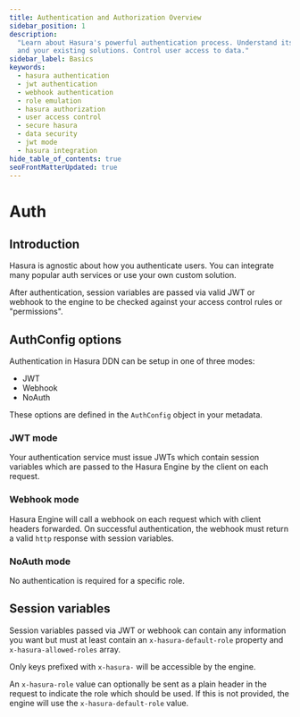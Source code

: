 ```yaml
---
title: Authentication and Authorization Overview
sidebar_position: 1
description:
  "Learn about Hasura's powerful authentication process. Understand its flexibility to use JWT, webhook, role emulation
  and your existing solutions. Control user access to data."
sidebar_label: Basics
keywords:
  - hasura authentication
  - jwt authentication
  - webhook authentication
  - role emulation
  - hasura authorization
  - user access control
  - secure hasura
  - data security
  - jwt mode
  - hasura integration
hide_table_of_contents: true
seoFrontMatterUpdated: true
---
```



# Auth

## Introduction

Hasura is agnostic about how you authenticate users. You can integrate many popular auth services or use your own custom
solution.

After authentication, session variables are passed via valid JWT or webhook to the engine to be checked against your
access control rules or "permissions".

## AuthConfig options

Authentication in Hasura DDN can be setup in one of three modes:

- JWT
- Webhook
- NoAuth

These options are defined in the `AuthConfig` object in your metadata.

### JWT mode

Your authentication service must issue JWTs which contain session variables which are passed to the Hasura Engine by the
client on each request.

### Webhook mode

Hasura Engine will call a webhook on each request which with client headers forwarded. On successful authentication, the
webhook must return a valid `http` response with session variables.

### NoAuth mode

No authentication is required for a specific role.

## Session variables

Session variables passed via JWT or webhook can contain any information you want but must at least contain an
`x-hasura-default-role` property and `x-hasura-allowed-roles` array.

Only keys prefixed with `x-hasura-` will be accessible by the engine.

An `x-hasura-role` value can optionally be sent as a plain header in the request to indicate the role which should be
used. If this is not provided, the engine will use the `x-hasura-default-role` value.
